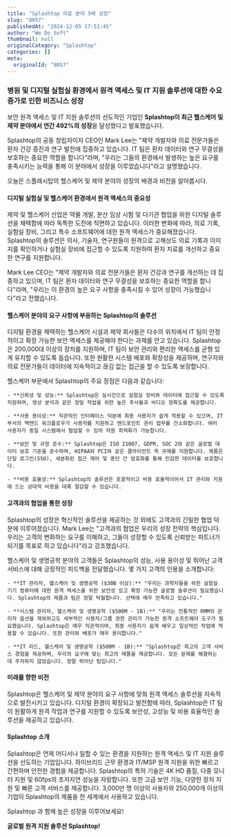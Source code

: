 ```yaml
---
title: "Splashtop 의료 분야 5배 성장"
slug: "8057"
publishedAt: "2024-12-05 17:51:45"
author: "We Do Soft"
thumbnail: null
originalCategory: "Splashtop"
categories: []
meta:
  originalId: "8057"
---
```


### **병원 및 디지털 실험실 환경에서 원격 액세스 및 IT 지원 솔루션에 대한 수요 증가로 인한 비즈니스 성장**

보안 원격 액세스 및 IT 지원 솔루션의 선도적인 기업인 **Splashtop이 최근 헬스케어 및 제약 분야에서 연간 492%의 성장**을 달성했다고 발표했습니다.

Splashtop의 공동 창립자이자 CEO인 Mark Lee는 "제약 개발자와 의료 전문가들은 환자 건강 증진과 연구 발전에 집중하고 있습니다. IT 팀은 환자 데이터와 연구 무결성을 보호하는 중요한 역할을 합니다"라며, "우리는 그들의 환경에서 발생하는 높은 요구를 충족시키는 능력을 통해 이 분야에서 성장을 이루었습니다"라고 설명했습니다.

오늘은 스플래시탑의 헬스케어 및 제약 분야의 성장의 배경과 비전을 알아봅시다.

#### **디지털 실험실 및 헬스케어 환경에서 원격 액세스의 중요성**

제약 및 헬스케어 산업은 약물 개발, 분산 임상 시험 및 다기관 협업을 위한 디지털 솔루션을 채택함에 따라 독특한 도전에 직면하고 있습니다. 이러한 변화에 따라, 의료 기록, 실험실 장비, 그리고 특수 소프트웨어에 대한 원격 액세스가 중요해졌습니다. Splashtop의 솔루션은 의사, 기술자, 연구원들이 원격으로 고해상도 의료 기록과 이미지를 확인하거나 실험실 장비에 접근할 수 있도록 지원하여 환자 치료를 개선하고 중요한 연구를 지원합니다.

Mark Lee CEO는 "제약 개발자와 의료 전문가들은 환자 건강과 연구를 개선하는 데 집중하고 있으며, IT 팀은 환자 데이터와 연구 무결성을 보호하는 중요한 역할을 합니다"라며, "우리는 이 환경의 높은 요구 사항을 충족시킬 수 있어 성장이 가능했습니다"라고 전했습니다.

#### **헬스케어 분야의 요구 사항에 부응하는 Splashtop의 솔루션**

디지털 환경을 채택하는 헬스케어 시설과 제약 회사들은 다수의 위치에서 IT 팀이 안정적이고 확장 가능한 보안 액세스를 제공해야 한다는 과제를 안고 있습니다. Splashtop은 200,000대 이상의 장치를 지원하며, IT 팀이 보안 관리와 편리한 액세스를 균형 있게 유지할 수 있도록 돕습니다. 또한 원활한 시스템 배포와 확장성을 제공하며, 연구자와 의료 전문가들이 데이터에 지속적이고 끊김 없는 접근을 할 수 있도록 보장합니다.

헬스케어 부문에서 Splashtop의 주요 장점은 다음과 같습니다:

 	- **신뢰성 및 성능:** Splashtop은 실시간으로 실험실 장비와 데이터에 접근할 수 있도록 지원하며, 영상 분석과 같은 정밀 작업을 위한 높은 주사율과 비디오 정확도를 제공합니다.

 	- **사용 용이성:** 직관적인 인터페이스 덕분에 최종 사용자가 쉽게 적용할 수 있으며, IT 부서의 백엔드 워크플로우가 사용자를 지원하고 엔드포인트 관리 업무를 간소화합니다. 여러 사용자가 동일 시스템에서 협업할 수 있어 자원 최적화가 가능합니다.

 	- **보안 및 규정 준수:** Splashtop은 ISO 21007, GDPR, SOC 2와 같은 글로벌 데이터 보호 기준을 준수하며, HIPAA와 PCI와 같은 클라이언트 측 규제를 지원합니다. 제품은 단일 로그인(SSO), 세분화된 접근 제어 및 종단 간 암호화를 통해 민감한 데이터를 보호합니다.

 	- **비용 효율성:** Splashtop의 솔루션은 포괄적이고 비용 효율적이어서 IT 관리와 지원에 드는 상대적 비용을 대폭 절감할 수 있습니다.

#### **고객과의 협업을 통한 성장**

Splashtop의 성장은 혁신적인 솔루션을 제공하는 것 외에도 고객과의 긴밀한 협업 덕분에 이루어졌습니다. Mark Lee는 "고객과의 협업은 우리의 성장 전략의 핵심입니다. 우리는 고객의 변화하는 요구를 이해하고, 그들이 성장할 수 있도록 신뢰받는 파트너가 되기를 목표로 하고 있습니다"라고 강조했습니다.

헬스케어 및 생명공학 분야의 고객들은 Splashtop의 성능, 사용 용이성 및 뛰어난 고객 서비스에 대해 긍정적인 피드백을 전달했습니다. 몇 가지 고객의 인용을 소개합니다:

 	- **IT 관리자, 헬스케어 및 생명공학 ($30B 이상):** "우리는 과학자들을 위한 실험실 기기 컴퓨터에 대한 원격 액세스를 위한 보안성 있고 확장 가능한 글로벌 솔루션이 필요했습니다. Splashtop의 제품과 팀은 정말 탁월합니다. 선택에 매우 만족하고 있습니다."

 	- **시스템 관리자, 헬스케어 및 생명공학 ($500M - 1B):** "우리는 전통적인 RMM의 관리자 옵션을 제외하고도 세부적인 사용자/그룹 권한 관리가 가능한 원격 소프트웨어 도구가 필요했습니다. Splashtop은 매우 직관적이며, 최종 사용자가 쉽게 배우고 일상적인 작업에 적용할 수 있습니다. 또한 관리와 배포가 매우 용이합니다."

 	- **IT 리드, 헬스케어 및 생명공학 ($500M - 1B):** "Splashtop은 최고의 고객 서비스 경험을 제공하며, 우리의 요구에 맞는 최고의 제품을 제공합니다. 모든 문제를 해결하는 데 주저하지 않았습니다. 정말 뛰어난 팀입니다."

#### **미래를 향한 비전**

Splashtop은 헬스케어 및 제약 분야의 요구 사항에 맞춰 원격 액세스 솔루션을 지속적으로 발전시키고 있습니다. 디지털 환경이 확장되고 발전함에 따라, Splashtop은 IT 팀이 원활하게 원격 작업과 연구를 지원할 수 있도록 보안성, 고성능 및 비용 효율적인 솔루션을 제공하고 있습니다.

#### **Splashtop 소개**

Splashtop은 언제 어디서나 일할 수 있는 환경을 지원하는 원격 액세스 및 IT 지원 솔루션을 선도하는 기업입니다. 하이브리드 근무 환경과 IT/MSP 원격 지원을 위한 빠르고 간편하며 안전한 경험을 제공합니다. Splashtop의 특허 기술은 4K HD 품질, 다중 모니터 지원 및 60fps의 초저지연 성능을 자랑합니다. 또한 고급 보안 기능, 다양한 장치 지원 및 빠른 고객 서비스를 제공합니다. 3,000만 명 이상의 사용자와 250,000개 이상의 기업이 Splashtop의 제품을 전 세계에서 사용하고 있습니다.

Splashtop 과 함께 높은 성장을 이루어보세요!

**글로벌 원격 지원 솔루션 Splashtop!**

